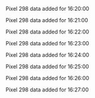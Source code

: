 Pixel 298 data added for 16:20:00

Pixel 298 data added for 16:21:00

Pixel 298 data added for 16:22:00

Pixel 298 data added for 16:23:00

Pixel 298 data added for 16:24:00

Pixel 298 data added for 16:25:00

Pixel 298 data added for 16:26:00

Pixel 298 data added for 16:27:00

